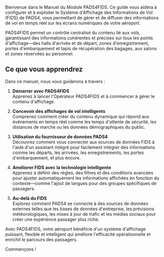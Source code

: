 Bienvenue dans le Manuel du Module PADS4FIDS. Ce guide vous aidera à configurer et à exploiter le Système d'Affichage des Informations de Vol (FIDS) de PADS4, vous permettant de gérer et de diffuser des informations de vol en temps réel sur les écrans numériques de votre aéroport.

PADS4FIDS permet un contrôle centralisé du contenu lié aux vols, garantissant des informations cohérentes et précises sur tous les points d'affichage—des halls d'arrivée et de départ, zones d'enregistrement, portes d'embarquement et tapis de récupération des bagages, aux salons et zones réservées au personnel.

## Ce que vous apprendrez

Dans ce manuel, nous vous guiderons à travers :

1. **Démarrer avec PADS4FIDS**\
   Apprenez à lancer l'Opérateur PADS4FIDS et à commencer à gérer le contenu d'affichage.

2. **Concevoir des affichages de vol intelligents**\
   Comprenez comment créer du contenu dynamique qui répond aux événements en temps réel comme les temps d'attente de sécurité, les distances de marche ou les données démographiques du public.

3. **Utilisation du fournisseur de données PADS4**\
   Découvrez comment vous connecter aux sources de données FIDS à l'aide d'un assistant intégré pour facilement intégrer des informations comme les départs, les arrivées, les enregistrements, les portes d'embarquement, et plus encore.

4. **Améliorer FIDS avec la technologie intelligente**\
   Apprenez à définir des règles, des filtres et des conditions avancées pour ajuster automatiquement les informations affichées en fonction du contexte—comme l'ajout de langues pour des groupes spécifiques de passagers.

5. **Au-delà du FIDS**\
   Explorez comment PADS4 se connecte à des sources de données externes telles que les bases de données d'entreprise, les prévisions météorologiques, les mises à jour de trafic et les médias sociaux pour créer une expérience passager plus riche.

Avec PADS4FIDS, votre aéroport bénéficie d'un système d'affichage puissant, flexible et intelligent qui améliore l'efficacité opérationnelle et enrichit le parcours des passagers.

Commençons !
